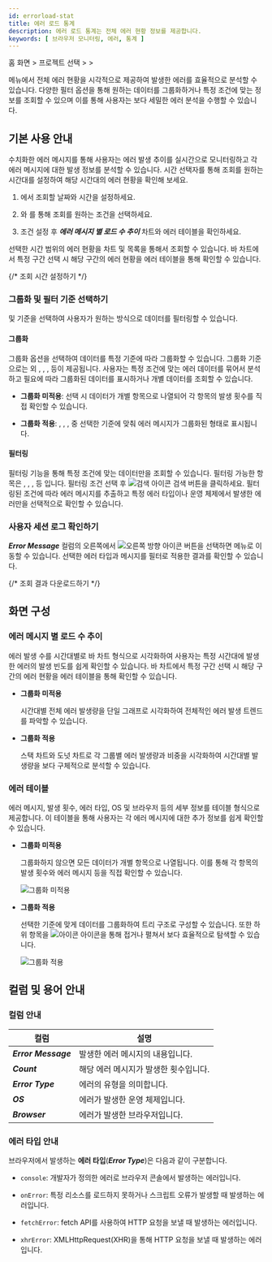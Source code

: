 ```yaml
---
id: errorload-stat
title: 에러 로드 통계
description: 에러 로드 통계는 전체 에러 현황 정보를 제공합니다.
keywords: [ 브라우저 모니터링, 에러, 통계 ]
---
```


홈 화면 &gt; 프로젝트 선택 &gt; <Cmdname sid="side_statistics" className="uitext" /> &gt; <Cmdname sid="side_errorLoadStatistics" className="uitext" />

<Cmdname sid="side_errorLoadStatistics" className="uitext" /> 메뉴에서 전체 에러 현황을 시각적으로 제공하여 발생한 에러를 효율적으로 분석할 수 있습니다. 다양한 필터 옵션을 통해 원하는 데이터를 그룹화하거나 특정 조건에 맞는 정보를 조회할 수 있으며 이를 통해 사용자는 보다 세밀한 에러 분석을 수행할 수 있습니다.

## 기본 사용 안내 

수치화한 에러 메시지를 통해 사용자는 에러 발생 추이를 실시간으로 모니터링하고 각 에러 메시지에 대한 발생 정보를 분석할 수 있습니다. 시간 선택자를 통해 조회를 원하는 시간대를 설정하여 해당 시간대의 에러 현황을 확인해 보세요.

<ImgLang img="browser-statistics-error-stat.png" desc="에러 로드 통계" />

1. <Cmdname sid="time" className="uitext" />에서 조회할 날짜와 시간을 설정하세요. 

1. <Cmdname sid="filter" className="uitext" />와 <Cmdname sid="groupby" className="uitext" />를 통해 조회를 원하는 조건을 선택하세요. 

1. 조건 설정 후 ***에러 메시지 별 로드 수 추이*** 차트와 에러 테이블을 확인하세요. 

선택한 시간 범위의 에러 현황을 차트 및 목록을 통해서 조회할 수 있습니다. 바 차트에서 특정 구간 선택 시 해당 구간의 에러 현황을 에러 테이블을 통해 확인할 수 있습니다. 

{/* 조회 시간 설정하기 */}

<Settime/>

### 그룹화 및 필터 기준 선택하기 

<Cmdname sid="groupby" className="uitext" /> 및 <Cmdname sid="filter" className="uitext" /> 기준을 선택하여 사용자가 원하는 방식으로 데이터를 필터링할 수 있습니다. 

#### 그룹화 

그룹화 옵션을 선택하여 데이터를 특정 기준에 따라 그룹화할 수 있습니다. 그룹화 기준으로는 <Cmdname sid="ITM09123" className="uitext" /> 외 <Cmdname sid="ITM09125" className="uitext" />, <Cmdname sid="ITM06770" className="uitext" />, <Cmdname sid="TTL06358" className="uitext" />, <Cmdname sid="device" className="uitext" /> 등이 제공됩니다. 사용자는 특정 조건에 맞는 에러 데이터를 묶어서 분석하고 필요에 따라 그룹화된 데이터를 표시하거나 개별 데이터를 조회할 수 있습니다.

* **그룹화 미적용**: <Cmdname sid="ITM09123" className="uitext" /> 선택 시 데이터가 개별 항목으로 나열되어 각 항목의 발생 횟수를 직접 확인할 수 있습니다. 

* **그룹화 적용**: <Cmdname sid="ITM09125" className="uitext" />, <Cmdname sid="ITM06770" className="uitext" />, <Cmdname sid="TTL06358" className="uitext" />, <Cmdname sid="device" className="uitext" /> 중 선택한 기준에 맞춰 에러 메시지가 그룹화된 형태로 표시됩니다.

#### 필터링 

필터링 기능을 통해 특정 조건에 맞는 데이터만을 조회할 수 있습니다. 필터링 가능한 항목은 <Cmdname sid="ITM09125" className="uitext" />, <Cmdname sid="ITM06770" className="uitext" />, <Cmdname sid="TTL06358" className="uitext" />, <Cmdname sid="device" className="uitext" /> 등 입니다. 필터링 조건 선택 후 ![검색 아이콘](/img/ic-search-on-press.svg) 검색 버튼을 클릭하세요. 필터링된 조건에 따라 에러 메시지를 추출하고 특정 에러 타입이나 운영 체제에서 발생한 에러만을 선택적으로 확인할 수 있습니다.

### 사용자 세션 로그 확인하기 

***Error Message*** 컬럼의 오른쪽에서 ![오른쪽 방향 아이콘](/img/right-arrow.svg) 버튼을 선택하면 <Cmdname sid="side_userSessionEventSearch" className="uitext" /> 메뉴로 이동할 수 있습니다. 선택한 에러 타입과 메시지를 필터로 적용한 결과를 확인할 수 있습니다.

{/* 조회 결과 다운로드하기 */}

<CSVdownload filename="Error_LoadStatistics" />

## 화면 구성 

### 에러 메시지 별 로드 수 추이 

에러 발생 수를 시간대별로 바 차트 형식으로 시각화하여 사용자는 특정 시간대에 발생한 에러의 발생 빈도를 쉽게 확인할 수 있습니다. 바 차트에서 특정 구간 선택 시 해당 구간의 에러 현황을 에러 테이블을 통해 확인할 수 있습니다. 

* **그룹화 미적용** 

    시간대별 전체 에러 발생량을 단일 그래프로 시각화하여 전체적인 에러 발생 트렌드를 파악할 수 있습니다. 

    <ImgLang img="browser-statistics-error-stat-ungr.png" desc="그룹화 미적용" />

* **그룹화 적용** 

    스택 차트와 도넛 차트로 각 그룹별 에러 발생량과 비중을 시각화하여 시간대별 발생량을 보다 구체적으로 분석할 수 있습니다.

    <ImgLang img="browser-statistics-error-stat-gr.png" desc="그룹화 적용" />

### 에러 테이블 

에러 메시지, 발생 횟수, 에러 타입, OS 및 브라우저 등의 세부 정보를 테이블 형식으로 제공합니다. 이 테이블을 통해 사용자는 각 에러 메시지에 대한 추가 정보를 쉽게 확인할 수 있습니다.

* **그룹화 미적용** 

    그룹화하지 않으면 모든 데이터가 개별 항목으로 나열됩니다. 이를 통해 각 항목의 발생 횟수와 에러 메시지 등을 직접 확인할 수 있습니다.

    ![그룹화 미적용](/img/browser-statistics-error-stat-ungr-tb.png)

* **그룹화 적용** 

    선택한 기준에 맞게 데이터를 그룹화하여 트리 구조로 구성할 수 있습니다. 또한 하위 항목을 ![아이콘](/img/ic-caret-down.svg) 아이콘을 통해 접거나 펼쳐서 보다 효율적으로 탐색할 수 있습니다. 

    ![그룹화 적용](/img/browser-statistics-error-stat-gr-tb.png)


## 컬럼 및 용어 안내 

### 컬럼 안내

|컬럼|설명| 
---|---
|***Error Message***|발생한 에러 메시지의 내용입니다.|
|***Count***|해당 에러 메시지가 발생한 횟수입니다.|
|***Error Type***|에러의 유형을 의미합니다.|
|***OS***|에러가 발생한 운영 체제입니다.|
|***Browser***|에러가 발생한 브라우저입니다.|


### 에러 타입 안내

브라우저에서 발생하는 **에러 타입**(***Error Type***)은 다음과 같이 구분합니다. 

* `console`: 개발자가 정의한 에러로 브라우저 콘솔에서 발생하는 에러입니다.

* `onError`: 특정 리소스를 로드하지 못하거나 스크립트 오류가 발생할 때 발생하는 에러입니다.

* `fetchError`: fetch API를 사용하여 HTTP 요청을 보낼 때 발생하는 에러입니다.

* `xhrError`: XMLHttpRequest(XHR)을 통해 HTTP 요청을 보낼 때 발생하는 에러입니다.
